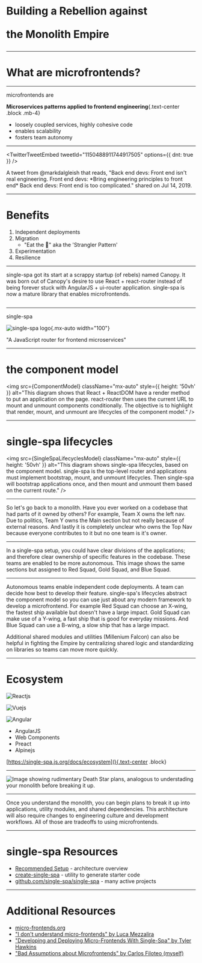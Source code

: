 
<div className="w-screen h-screen flex items-center justify-center text-white bg-black">


<h1 className="text-5xl" style={{ transform: "perspective(400px) rotateX(40deg)" }}>


<span>Building a Rebellion against</span>

<RebelAlliance
  width="7rem"
  height="7rem"
  className="mx-auto"
  aria-hidden="true"
/>

<span>the Monolith Empire</span>

</h1>


</div>


---

# What are microfrontends?

---

<p className="text-center block text-xl">microfrontends are</p>

**Microservices patterns applied to frontend engineering**{.text-center .block .mb-4}

- loosely coupled services, highly cohesive code
- enables scalability
- fosters team autonomy

---


<TwitterTweetEmbed tweetId="1150488911744917505" options={{ dnt: true }} />

<p className="sr-only">
  A tweet from @markdalgleish that reads, "Back end devs: Front end isn't real
  engineering. Front end devs: *Bring engineering principles to front end* Back
  end devs: Front end is too complicated." shared on Jul 14, 2019.
</p>

---

# Benefits

1. Independent deployments
2. Migration
   - "Eat the 🐘" aka the 'Strangler Pattern'
3. Experimentation
4. Resilience

---


<div
  className="w-screen h-screen bg-center bg-cover"
  style={{
    backgroundImage: `url(${RebelBase})`,
  }}
>
  <p className="sr-only">
    single-spa got its start at a scrappy startup (of rebels) named Canopy. It
    was born out of Canopy's desire to use React + react-router instead of being
    forever stuck with AngularJS + ui-router application. single-spa is now a
    mature library that enables microfrontends.
  </p>
  <img
    src="https://financesonline.com/uploads/2019/10/Canopy-logo1.png"
    className="mx-auto w-1/5"
    alt=""
  />
</div>

---

<p className="text-4xl text-center" style={{ color: 'rgb(0, 17, 255)' }}>
  single-spa
</p>

![single-spa logo](https://single-spa.js.org/img/logo-white-bgblue.svg){.mx-auto width="100"}

<p className="font-light">"A JavaScript router for frontend microservices"</p>

---


<!-- https://excalidraw.com/#json=6328682335436800,YBcbfxpnnD1zZpREervmMA -->

# the component model

<img
  src={ComponentModel}
  className="mx-auto"
  style={{ height: '50vh' }}
  alt="This diagram shows that React + ReactDOM have a render method to put an application on the page. react-router then uses the current URL to mount and unmount components conditionally. The objective is to highlight that render, mount, and unmount are lifecycles of the component model."
/>

---


# single-spa lifecycles

<img
  src={SingleSpaLifecyclesModel}
  className="mx-auto"
  style={{ height: '50vh' }}
  alt="This diagram shows single-spa lifecycles, based on the component model. single-spa is the top-level router and applications must implement bootstrap, mount, and unmount lifecycles. Then single-spa will bootstrap applications once, and then mount and unmount them based on the current route."
/>

---


<p className="sr-only">
  So let's go back to a monolith. Have you ever worked on a codebase that had
  parts of it owned by others? For example, Team X owns the left nav. Due to
  politics, Team Y owns the Main section but not really because of external
  reasons. And lastly it is completely unclear who owns the Top Nav because
  everyone contributes to it but no one team is it's owner.
</p>

<InitialPageLayout />

---


<p className="sr-only">
  In a single-spa setup, you could have clear divisions of the applications; and
  therefore clear ownership of specific features in the codebase. These teams
  are enabled to be more autonomous. This image shows the same sections but
  assigned to Red Squad, Gold Squad, and Blue Squad.
</p>

<AssignedPageLayout />

---


<p className="sr-only">
  Autonomous teams enable independent code deployments. A team can decide how
  best to develop their feature. single-spa's lifecycles abstract the component
  model so you can use just about any modern framework to develop a
  microfrontend. For example Red Squad can choose an X-wing, the fastest ship
  available but doesn't have a large impact. Gold Squad can make use of a
  Y-wing, a fast ship that is good for everyday missions. And Blue Squad can use
  a B-wing, a slow ship that has a large impact.
</p>

<p className="sr-only">
  Additional shared modules and utilities (Millenium Falcon) can also be helpful
  in fighting the Empire by centralizing shared logic and standardizing on
  libraries so teams can move more quickly.
</p>

<ShipsPageLayout />

---


# Ecosystem

<div className="flex items-center justify-between">


<img
  alt="Reactjs"
  src="https://camo.githubusercontent.com/f81df8111223bbd67da1e3514bea41d5a63ff89a/68747470733a2f2f6564656e742e6769746875622e696f2f537570657254696e7949636f6e732f696d616765732f7376672f72656163742e737667"
  className="w-1/5"
/>

<img
  alt="Vuejs"
  src="https://camo.githubusercontent.com/e47ae34fd825cb4bbc9cd3320a4bfe6bf0899381/68747470733a2f2f6564656e742e6769746875622e696f2f537570657254696e7949636f6e732f696d616765732f7376672f7675652e737667"
  className="w-1/5"
/>

<img
  alt="Angular"
  src="https://camo.githubusercontent.com/37cba63c9b85334eba8e1cd06f140484792327b6/68747470733a2f2f6564656e742e6769746875622e696f2f537570657254696e7949636f6e732f696d616765732f7376672f616e67756c61722e737667"
  className="w-1/5"
/>

<div className="w-1/5 px-3">
  <SvelteSvg aria-label="Svelte" aria-role="image" />
</div>

</div>


<div className="flex justify-center">


- AngularJS
- Web Components
- Preact
- Alpinejs

</div>


[https://single-spa.js.org/docs/ecosystem](){.text-center .block}

---


<div className="w-screen h-screen flex items-center justify-center bg-black">
  <img
    src={DeathStarPlans}
    alt="Image showing rudimentary Death Star plans, analogous to understading your monolith before breaking it up."
  />
</div>

---

<div
  className="w-screen h-screen bg-center bg-no-repeat bg-contain"
  style={{
    backgroundImage:
      'url(https://cdn.newsapi.com.au/image/v1/0f21f7db89ac6ec923ae8c5c2b185a95)',
  }}
>
  <p className="sr-only">
    Once you understand the monolith, you can begin plans to break it up into
    applications, utility modules, and shared dependencies. This architecture
    will also require changes to engineering culture and development workflows.
    All of those are tradeoffs to using microfrontends.
  </p>
</div>

---

# single-spa Resources

- [Recommended Setup](https://single-spa.js.org/docs/recommended-setup/) - architecture overview
- [create-single-spa](https://single-spa.js.org/docs/create-single-spa/) - utility to generate starter code
- [github.com/single-spa/single-spa](https://github.com/single-spa/single-spa) - many active projects

---

# Additional Resources

- [micro-frontends.org](https://micro-frontends.org/)
- ["I don't understand micro-frontends" by Luca Mezzalira](https://medium.com/@lucamezzalira/i-dont-understand-micro-frontends-88f7304799a9)
- ["Developing and Deploying Micro-Frontends With Single-Spa" by Tyler Hawkins](https://medium.com/@thawkin3/developing-and-deploying-micro-frontends-with-single-spa-c8b49f2a1b1d)
- ["Bad Assumptions about Microfrontends" by Carlos Filoteo (myself)](https://filoxo.github.io/bad-assumptions-about-microfrontends/)
